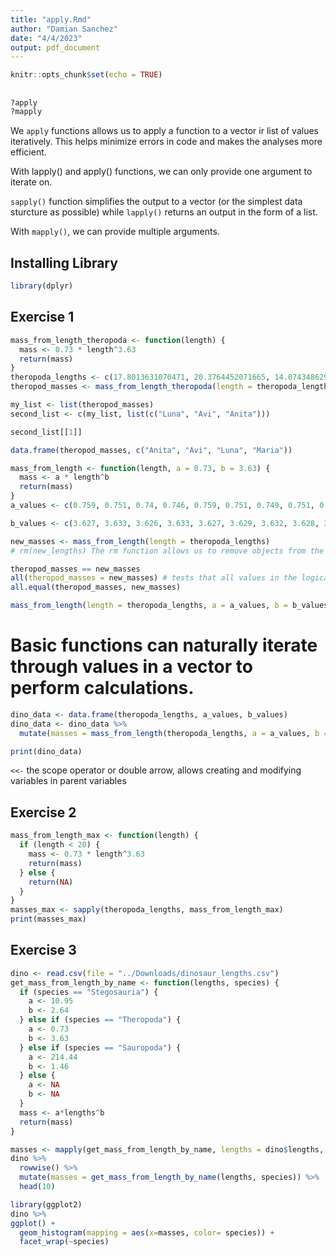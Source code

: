 ```yaml
---
title: "apply.Rmd"
author: "Damian Sanchez"
date: "4/4/2023"
output: pdf_document
---
```


```r
knitr::opts_chunk$set(echo = TRUE)
```

##
```r
?apply
?mapply
```
We `apply` functions allows us to apply a function to a vector ir list of values iteratively.
This helps minimize errors in code and makes the analyses more efficient.

With lapply() and apply() functions, we can only provide one argument to iterate on.

`sapply()` function simplifies the output to a vector (or the simplest data sturcture as possible) while `lapply()` returns an output in the form of a list.

With `mapply()`, we can provide multiple arguments. 


## Installing Library
```r
library(dplyr)
```

## Exercise 1 
```r
mass_from_length_theropoda <- function(length) {
  mass <- 0.73 * length^3.63
  return(mass)
}
theropoda_lengths <- c(17.8013631070471, 20.3764452071665, 14.0743486294308, 25.65782386974, 26.0952008049675, 20.3111541103134, 17.5663244372533, 11.2563431277577, 20.081903202614, 18.6071626441984, 18.0991894513166, 23.0659685685892, 20.5798853467837, 25.6179254233558, 24.3714331573996, 26.2847248252537, 25.4753783544473, 20.4642089867304, 16.0738256364701, 20.3494171706583, 19.854399305869, 17.7889814608919, 14.8016421998303, 19.6840911485379, 19.4685885050906, 24.4807784966691, 13.3359960054899, 21.5065994598917, 18.4640304608411, 19.5861532398676, 27.084751999756, 18.9609366301798, 22.4829168046521, 11.7325716149514, 18.3758846100456, 15.537504851634, 13.4848751773738, 7.68561192214935, 25.5963348603783, 16.588285389794)
theropod_masses <- mass_from_length_theropoda(length = theropoda_lengths)

my_list <- list(theropod_masses)
second_list <- c(my_list, list(c("Luna", "Avi", "Anita")))

second_list[[1]]

data.frame(theropod_masses, c("Anita", "Avi", "Luna", "Maria"))
```

```r
mass_from_length <- function(length, a = 0.73, b = 3.63) {
  mass <- a * length^b
  return(mass)
}
a_values <- c(0.759, 0.751, 0.74, 0.746, 0.759, 0.751, 0.749, 0.751, 0.738, 0.768, 0.736, 0.749, 0.746, 0.744, 0.749, 0.751, 0.744, 0.754, 0.774, 0.751, 0.763, 0.749, 0.741, 0.754, 0.746, 0.755, 0.764, 0.758, 0.76, 0.748, 0.745, 0.756, 0.739, 0.733, 0.757, 0.747, 0.741, 0.752, 0.752, 0.748)

b_values <- c(3.627, 3.633, 3.626, 3.633, 3.627, 3.629, 3.632, 3.628, 3.633, 3.627, 3.621, 3.63, 3.631, 3.632, 3.628, 3.626, 3.639, 3.626, 3.635, 3.629, 3.642, 3.632, 3.633, 3.629, 3.62, 3.619, 3.638, 3.627, 3.621, 3.628, 3.628, 3.635, 3.624, 3.621, 3.621, 3.632, 3.627, 3.624, 3.634, 3.621)

new_masses <- mass_from_length(length = theropoda_lengths)
# rm(new_lengths) The rm function allows us to remove objects from the R environment.

theropod_masses == new_masses
all(theropod_masses = new_masses) # tests that all values in the logical vector are equal to TRUE
all.equal(theropod_masses, new_masses)

mass_from_length(length = theropoda_lengths, a = a_values, b = b_values)

```
# Basic functions can naturally iterate through values in a vector to perform calculations.




```r
dino_data <- data.frame(theropoda_lengths, a_values, b_values)
dino_data <- dino_data %>%
  mutate(masses = mass_from_length(theropoda_lengths, a = a_values, b = b_values))

print(dino_data)
```
 `<<-` the scope operator or double arrow, allows creating and modifying variables in parent variables
 
 
## Exercise 2
```r
mass_from_length_max <- function(length) {
  if (length < 20) {
    mass <- 0.73 * length^3.63
    return(mass)
  } else {
    return(NA)
  }
}
masses_max <- sapply(theropoda_lengths, mass_from_length_max)
print(masses_max)
```

## Exercise 3
```r
dino <- read.csv(file = "../Downloads/dinosaur_lengths.csv")
get_mass_from_length_by_name <- function(lengths, species) {
  if (species == "Stegosauria") {
    a <- 10.95
    b <- 2.64
  } else if (species == "Theropoda") {
    a <- 0.73
    b <- 3.63
  } else if (species == "Sauropoda") {
    a <- 214.44
    b <- 1.46
  } else {
    a <- NA
    b <- NA
  }
  mass <- a*lengths^b
  return(mass)
}

masses <- mapply(get_mass_from_length_by_name, lengths = dino$lengths, species = dino$species)
dino %>%
  rowwise() %>%
  mutate(masses = get_mass_from_length_by_name(lengths, species)) %>%
  head(10)

library(ggplot2)
dino %>%
ggplot() +
  geom_histogram(mapping = aes(x=masses, color= species)) +
  facet_wrap(~species)
```


